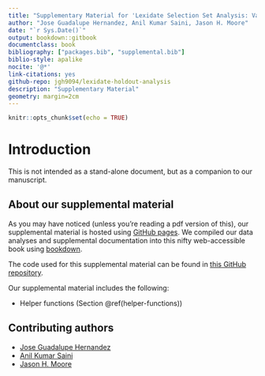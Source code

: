 ```yaml
---
title: "Supplementary Material for 'Lexidate Selection Set Analysis: Varying Selection Schemes To Assess Generalizability Of Evolved Machine Learning Pipelines'"
author: "Jose Guadalupe Hernandez, Anil Kumar Saini, Jason H. Moore"
date: "`r Sys.Date()`"
output: bookdown::gitbook
documentclass: book
bibliography: ["packages.bib", "supplemental.bib"]
biblio-style: apalike
nocite: '@*'
link-citations: yes
github-repo: jgh9094/lexidate-holdout-analysis
description: "Supplementary Material"
geometry: margin=2cm
---
```


```r
knitr::opts_chunk$set(echo = TRUE)
```

# Introduction

This is not intended as a stand-alone document, but as a companion to our manuscript.

## About our supplemental material

As you may have noticed (unless you're reading a pdf version of this), our supplemental material is hosted using [GitHub pages](https://pages.github.com/).
We compiled our data analyses and supplemental documentation into this nifty web-accessible book using [bookdown](https://bookdown.org).

The code used for this supplemental material can be found in [this GitHub repository](https://github.com/jgh9094/lexidate-holdout-analysis).

Our supplemental material includes the following:

- Helper functions (Section \@ref(helper-functions))

## Contributing authors

- [Jose Guadalupe Hernandez](https://jgh9094.github.io/)
- [Anil Kumar Saini](https://theaksaini.github.io/)
- [Jason H. Moore](https://jasonhmoore.org/)